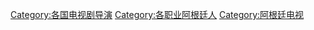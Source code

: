 [[Category:各国电视剧导演|Category:各国电视剧导演]]
[[Category:各职业阿根廷人|Category:各职业阿根廷人]]
[[Category:阿根廷电视|Category:阿根廷电视]]